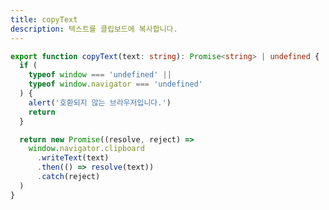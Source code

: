 ```yaml
---
title: copyText
description: 텍스트를 클립보드에 복사합니다.
---
```


```ts title="utils/copy-text.ts"
export function copyText(text: string): Promise<string> | undefined {
  if (
    typeof window === 'undefined' ||
    typeof window.navigator === 'undefined'
  ) {
    alert('호환되지 않는 브라우저입니다.')
    return
  }

  return new Promise((resolve, reject) =>
    window.navigator.clipboard
      .writeText(text)
      .then(() => resolve(text))
      .catch(reject)
  )
}
```
